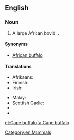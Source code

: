 ==English==
{{rfi}}

===Noun===
{{wikipedia|African Buffalo}}
{{en-noun|head=[[cape|Cape]] [[buffalo]]}}

# A large African [[bovid]], {{taxlink|Syncerus caffer|species}}.

====Synonyms====
* [[African buffalo]]

====Translations====
{{trans-top|large African bovid}}
* Afrikaans: {{t|af|buffel}}
* Finnish: {{t-|fi|kafferipuhveli}}
* Irish: {{t-|ga|buabhall rinne|m}}
{{trans-mid}}
* Malay: {{t-|ms|kerbau Afrika}}
* Scottish Gaelic: {{t-|gd|buabhall Ceap|m}}
* {{trreq|xh}}
* {{trreq|zu}}
{{trans-bottom}}

[[Category:en:Mammals]]

[[et:Cape buffalo]]
[[ta:Cape buffalo]]